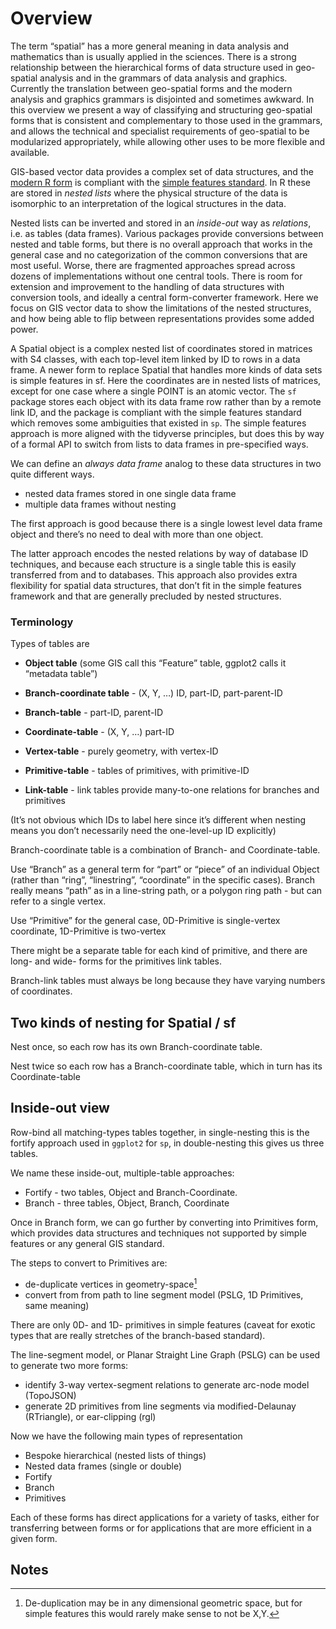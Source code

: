 # Overview {#overview}

The term "spatial" has a more general meaning in data analysis and mathematics than is usually applied in the sciences. There is a strong relationship between the hierarchical forms of data structure used in geo-spatial analysis and in the grammars of data analysis and graphics. Currently the translation between geo-spatial forms and the modern analysis and graphics grammars is disjointed and sometimes awkward. In this overview we present a way of classifying and structuring geo-spatial forms that is consistent and complementary to those used in the grammars, and allows the technical and specialist requirements of geo-spatial to be modularized appropriately, while allowing other uses to be more flexible and available. 

GIS-based vector data provides a complex set of data structures, and the [modern R form]([https://cran.r-project.org/package=sf]) is compliant with the [simple features standard](https://en.wikipedia.org/wiki/Simple_Features). In R these are stored in *nested lists* where the physical structure of the data is isomorphic to an interpretation of the logical structures in the data. 

Nested lists can be inverted and stored in an *inside-out* way as *relations*, i.e. as tables (data frames). Various packages provide conversions between nested and table forms,  but there is no overall approach that works in the general case and no categorization of the common conversions that are most useful. Worse, there are fragmented approaches spread across dozens of implementations without one central tools.  There is room for extension and improvement to the handling of data structures with conversion tools, and ideally a central form-converter framework. Here we focus on GIS vector data to show the limitations of the nested structures, and how being able to flip between representations provides some added power.

A Spatial object is a complex nested list of coordinates stored in matrices with S4 classes, with each top-level item linked by ID to rows in a data frame. A newer form to replace Spatial that handles more kinds of data sets is simple features in sf. Here the coordinates are in nested lists of matrices, except for one case where a single POINT is an atomic vector.  The `sf` package stores each object with its data frame row rather than by a remote link ID, and the package is compliant with the simple features standard which removes some ambiguities that existed in `sp`. The simple features approach is more aligned with the tidyverse principles, but does this by way of a formal API to switch from lists to data frames in pre-specified ways. 

We can define an *always data frame* analog to these data structures in two quite different ways. 

* nested data frames stored in one single data frame
* multiple data frames without nesting

The first approach is good because there is a single lowest level data frame object and there's no need to deal with more than one object. 

The latter approach encodes the nested relations by way of database ID techniques, and because each structure is a single table this is easily transferred from and to databases. This approach also provides extra flexibility for spatial data structures, that  don't fit in the simple features framework and that are generally precluded by nested structures. 

### Terminology

Types of tables are 

* **Object table** (some GIS call this "Feature" table, ggplot2 calls it "metadata table")

* **Branch-coordinate table** - (X, Y, ...) ID, part-ID, part-parent-ID

* **Branch-table** - part-ID, parent-ID

* **Coordinate-table** - (X, Y, ...) part-ID

* **Vertex-table** - purely geometry, with vertex-ID

* **Primitive-table** - tables of primitives, with primitive-ID 

* **Link-table** - link tables provide many-to-one relations for branches and primitives

(It's not obvious which IDs to label here since it's different when nesting means you don't necessarily need the one-level-up ID explicitly)

Branch-coordinate table is a combination of Branch- and Coordinate-table. 

Use "Branch" as a general term for "part" or "piece" of an individual Object (rather than "ring", "linestring", "coordinate" in the specific cases). Branch really means "path" as in a line-string path, or a polygon ring path - but can refer to a single vertex. 

Use "Primitive" for the general case, 0D-Primitive is single-vertex coordinate, 1D-Primitive is two-vertex 

There might be a separate table for each kind of primitive, and there are long- and wide- forms for the primitives link tables. 

Branch-link tables must always be long because they have varying numbers of coordinates. 

## Two kinds of nesting for Spatial / sf

Nest once, so each row has its own Branch-coordinate table. 

Nest twice so each row has a Branch-coordinate table, which in turn has its Coordinate-table

## Inside-out view 

Row-bind all matching-types tables together, in single-nesting this is the fortify approach used in `ggplot2` for `sp`, in double-nesting this gives us three tables. 

We name these inside-out, multiple-table approaches: 

* Fortify - two tables, Object and Branch-Coordinate. 
* Branch - three tables, Object, Branch, Coordinate

Once in Branch form, we can go further by converting into Primitives form, which provides data structures and techniques not supported by simple features or any general GIS standard. 


The steps to convert to Primitives are: 

* de-duplicate vertices in geometry-space[^1] 
* convert from  from path to line segment model (PSLG, 1D Primitives, same meaning)


There are only 0D- and 1D- primitives in simple features (caveat for exotic types that are really stretches of the branch-based standard). 

The line-segment model, or Planar Straight Line Graph (PSLG) can be used to generate two more forms: 

* identify 3-way vertex-segment relations to generate arc-node model (TopoJSON)
* generate 2D primitives from line segments via modified-Delaunay (RTriangle), or ear-clipping (rgl)


Now we have the following main types of representation

* Bespoke hierarchical (nested lists of things)
* Nested data frames (single or double)
* Fortify
* Branch
* Primitives

Each of these forms has direct applications for a variety of tasks, either for transferring between forms or for applications that are more efficient in a given form. 

## Notes

[^1]: De-duplication may be in any dimensional geometric space, but for simple features this would rarely make sense to not be X,Y. 
